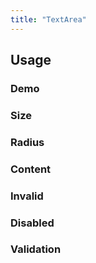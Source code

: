 ```yaml
---
title: "TextArea"
---
```


## Usage

### Demo

<ComponentPreview slug="textArea/demo" />

### Size

<ComponentPreview slug="textArea/size" />

### Radius

<ComponentPreview slug="textArea/radius" />

### Content

<ComponentPreview slug="textArea/content" />

### Invalid

<ComponentPreview slug="textArea/invalid" />

### Disabled

<ComponentPreview slug="textArea/disabled" />

### Validation

<ComponentPreview slug="textArea/validation" />
